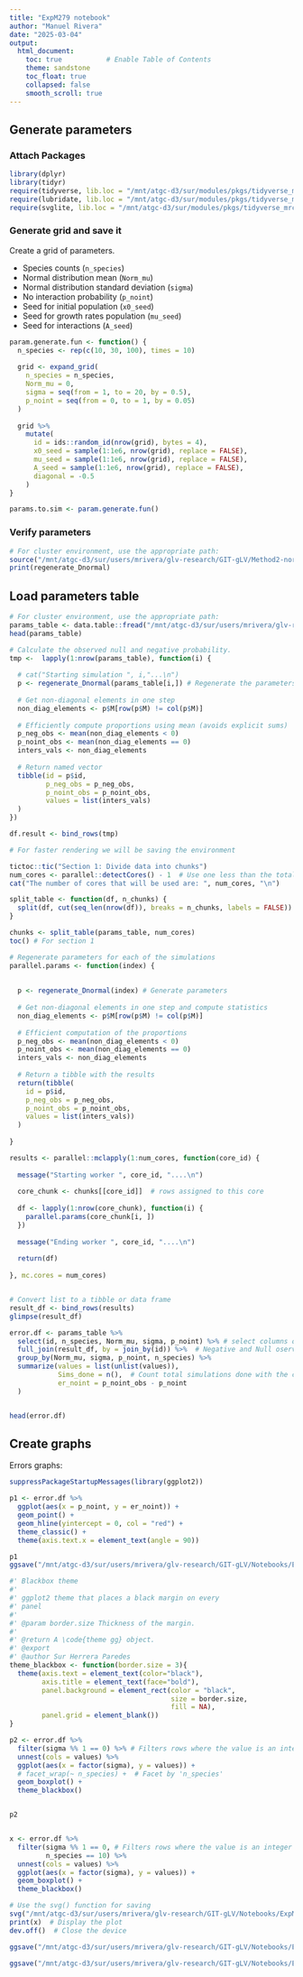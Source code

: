 ```yaml
---
title: "ExpM279 notebook"
author: "Manuel Rivera"
date: "2025-03-04"
output: 
  html_document:
    toc: true           # Enable Table of Contents
    theme: sandstone
    toc_float: true
    collapsed: false
    smooth_scroll: true
---
```


## Generate parameters 

### Attach Packages
```r
library(dplyr) 
library(tidyr)
require(tidyverse, lib.loc = "/mnt/atgc-d3/sur/modules/pkgs/tidyverse_mrc")
require(lubridate, lib.loc = "/mnt/atgc-d3/sur/modules/pkgs/tidyverse_mrc")
require(svglite, lib.loc = "/mnt/atgc-d3/sur/modules/pkgs/tidyverse_mrc")

```

### Generate grid and save it

Create a grid of parameters.

- Species counts (`n_species`)
- Normal distribution mean (`Norm_mu`)
- Normal distribution standard deviation (`sigma`)
- No interaction probability (`p_noint`)
- Seed for initial population (`x0_seed`)
- Seed for growth rates population  (`mu_seed`)
- Seed for interactions  (`A_seed`)
```r
param.generate.fun <- function() {
  n_species <- rep(c(10, 30, 100), times = 10)
  
  grid <- expand_grid(
    n_species = n_species,
    Norm_mu = 0,
    sigma = seq(from = 1, to = 20, by = 0.5),
    p_noint = seq(from = 0, to = 1, by = 0.05)
  )
  
  grid %>%
    mutate(
      id = ids::random_id(nrow(grid), bytes = 4),
      x0_seed = sample(1:1e6, nrow(grid), replace = FALSE),
      mu_seed = sample(1:1e6, nrow(grid), replace = FALSE),
      A_seed = sample(1:1e6, nrow(grid), replace = FALSE),
      diagonal = -0.5
    )
}

params.to.sim <- param.generate.fun()
```



### Verify parameters

```r
# For cluster environment, use the appropriate path: 
source("/mnt/atgc-d3/sur/users/mrivera/glv-research/GIT-gLV/Method2-normal/generate-gLV-normal.R")
print(regenerate_Dnormal)
```

## Load parameters table

```r
# For cluster environment, use the appropriate path: 
params_table <- data.table::fread("/mnt/atgc-d3/sur/users/mrivera/glv-research/Data/ExpM279-D06M03.tsv")
head(params_table)
```


```r
# Calculate the observed null and negative probability.
tmp <-  lapply(1:nrow(params_table), function(i) {
  
  # cat("Starting simulation ", i,"...\n")
  p <- regenerate_Dnormal(params_table[i,]) # Regenerate the parameters
  
  # Get non-diagonal elements in one step
  non_diag_elements <- p$M[row(p$M) != col(p$M)]
  
  # Efficiently compute proportions using mean (avoids explicit sums)
  p_neg_obs <- mean(non_diag_elements < 0)
  p_noint_obs <- mean(non_diag_elements == 0)
  inters_vals <- non_diag_elements
  
  # Return named vector
  tibble(id = p$id,
         p_neg_obs = p_neg_obs, 
         p_noint_obs = p_noint_obs,
         values = list(inters_vals)
  )
})

df.result <- bind_rows(tmp)

# For faster rendering we will be saving the environment

```


```r
tictoc::tic("Section 1: Divide data into chunks")
num_cores <- parallel::detectCores() - 1  # Use one less than the total number of cores
cat("The number of cores that will be used are: ", num_cores, "\n")

split_table <- function(df, n_chunks) {
  split(df, cut(seq_len(nrow(df)), breaks = n_chunks, labels = FALSE))
}

chunks <- split_table(params_table, num_cores)
toc() # For section 1
```


```r

# Regenerate parameters for each of the simulations
parallel.params <- function(index) {
  
  
  p <- regenerate_Dnormal(index) # Generate parameters
  
  # Get non-diagonal elements in one step and compute statistics
  non_diag_elements <- p$M[row(p$M) != col(p$M)]
  
  # Efficient computation of the proportions
  p_neg_obs <- mean(non_diag_elements < 0)
  p_noint_obs <- mean(non_diag_elements == 0)
  inters_vals <- non_diag_elements
  
  # Return a tibble with the results
  return(tibble(
    id = p$id,
    p_neg_obs = p_neg_obs, 
    p_noint_obs = p_noint_obs,
    values = list(inters_vals))
  )
  
}
```


```r
results <- parallel::mclapply(1:num_cores, function(core_id) {
  
  message("Starting worker ", core_id, "....\n")
  
  core_chunk <- chunks[[core_id]]  # rows assigned to this core
  
  df <- lapply(1:nrow(core_chunk), function(i) {
    parallel.params(core_chunk[i, ])
  })
  
  message("Ending worker ", core_id, "....\n")
  
  return(df)
  
}, mc.cores = num_cores)


# Convert list to a tibble or data frame
result_df <- bind_rows(results)
glimpse(result_df)
```

```r

error.df <- params_table %>%
  select(id, n_species, Norm_mu, sigma, p_noint) %>% # select columns of interest
  full_join(result_df, by = join_by(id)) %>%  # Negative and Null oserved probabilities 
  group_by(Norm_mu, sigma, p_noint, n_species) %>%
  summarize(values = list(unlist(values)), 
            Sims_done = n(),  # Count total simulations done with the combination of parameters
            er_noint = p_noint_obs - p_noint
  )


head(error.df)
```


## Create graphs

Errors graphs:
```r
suppressPackageStartupMessages(library(ggplot2))

p1 <- error.df %>%
  ggplot(aes(x = p_noint, y = er_noint)) +
  geom_point() +
  geom_hline(yintercept = 0, col = "red") +
  theme_classic() +
  theme(axis.text.x = element_text(angle = 90))

p1
ggsave("/mnt/atgc-d3/sur/users/mrivera/glv-research/GIT-gLV/Notebooks/ExpM279-errors.svg", width = 6, height = 4)
```


```r
#' Blackbox theme
#' 
#' ggplot2 theme that places a black margin on every
#' panel
#'
#' @param border.size Thickness of the margin.
#'
#' @return A \code{theme gg} object.
#' @export
#' @author Sur Herrera Paredes
theme_blackbox <- function(border.size = 3){
  theme(axis.text = element_text(color="black"),
        axis.title = element_text(face="bold"),
        panel.background = element_rect(color = "black",
                                        size = border.size,
                                        fill = NA),
        panel.grid = element_blank())
}
```

```r
p2 <- error.df %>%
  filter(sigma %% 1 == 0) %>% # Filters rows where the value is an integer (no decimals)
  unnest(cols = values) %>% 
  ggplot(aes(x = factor(sigma), y = values)) +
  # facet_wrap(~ n_species) +  # Facet by 'n_species'
  geom_boxplot() +
  theme_blackbox()


p2


x <- error.df %>%
  filter(sigma %% 1 == 0, # Filters rows where the value is an integer (no decimals)
         n_species == 10) %>% 
  unnest(cols = values) %>%
  ggplot(aes(x = factor(sigma), y = values)) +
  geom_boxplot() +
  theme_blackbox()

# Use the svg() function for saving
svg("/mnt/atgc-d3/sur/users/mrivera/glv-research/GIT-gLV/Notebooks/ExpM279-test.svg", width = 6, height = 4)
print(x)  # Display the plot
dev.off()  # Close the device

ggsave("/mnt/atgc-d3/sur/users/mrivera/glv-research/GIT-gLV/Notebooks/ExpM279-test.svg", plot = x, device = "svg")
```


```r


ggsave("/mnt/atgc-d3/sur/users/mrivera/glv-research/GIT-gLV/Notebooks/ExpM279-p2.svg", width = 6, height = 4)

```
